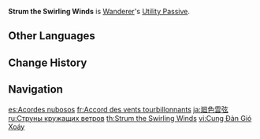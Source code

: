 {{Talent Infobox
|image         = Talent Strum the Swirling Winds.png
|character     = Wanderer
|type          = Utility Passive
|info          = [[Mora]] expended when ascending [[Bow]]s and [[Catalyst]]s is decreased by 50%.
|utility1      = Ascension Cost Reduction
|utility2      = Weapon Ascension Cost Reduction
|utility3      = Bow Ascension Cost Reduction
|utility4      = Catalyst Ascension Cost Reduction
|utility5      = Mora Cost Reduction
}}
{{Description|"He doesn't like to talk about it much, but the Wanderer has quite a lot of experience in forging weapons."|2=[[Alice]] in [https://youtu.be/12SZu2t6Ak8 Collected Miscellany - "Wanderer: Any Way the Wind Blows"]}}
'''Strum the Swirling Winds''' is [[Wanderer]]'s [[Utility Passive]].
<!--
{{Preview
|file1=
}}
-->
==Other Languages==
{{Other Languages
|en      = Strum the Swirling Winds
|zhs     = 廻色云弦
|zhs_rm  = Huísè Yúnxián
|zht     = 廻色雲弦
|zht_rm  = Huísè Yúnxián
|zh_tl   = 
|ja      = 廻色雲弦
|ja_rm   = Kaishoku Ungen
|ja_tl   = Returning Color of Cloud String
|ko      = 몰아치는 바람의 현
|ko_rm   = Morachineun Baram-ui Hyeon
|ko_tl   = Raging Wind's String
|es      = Acordes nubosos
|es_tl   = Cloudy Chords
|fr      = Accord des vents tourbillonnants
|fr_tl   = Chord of the Swirling Winds
|ru      = Струны кружащих ветров
|ru_tl   = Strings of Whirling Winds
|th      = Strum the Swirling Winds
|vi      = Cung Đàn Gió Xoáy
|vi_tl   = 
|de      = Saiten der wirbelnden Wolken
|de_tl   = Strings of the Swirling Clouds
|id      = Strum the Swirling Winds
|pt      = Tocar dos Ventos Rodopiantes
|pt_tl   = Playing of the Whirling Winds
|tr      = Girdap Uğultusu
|tr_tl   = Vortex Humming
|it      = Corde dei venti vorticosi
|it_tl   = Ropes of the Whirling Winds
}}

==Change History==
{{Change History|3.3}}

==Navigation==
{{Talent Navbox|Wanderer}}

[[es:Acordes nubosos]]
[[fr:Accord des vents tourbillonnants]]
[[ja:廻色雲弦]]
[[ru:Струны кружащих ветров]]
[[th:Strum the Swirling Winds]]
[[vi:Cung Đàn Gió Xoáy]]